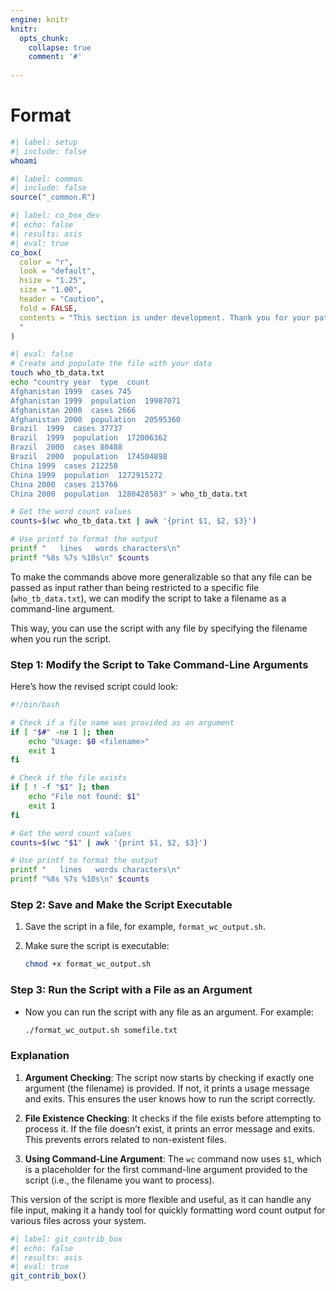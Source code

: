 ```yaml
---
engine: knitr
knitr:
  opts_chunk: 
    collapse: true
    comment: '#'
    
---
```


# Format {#sec-format-sh}

```bash
#| label: setup
#| include: false
whoami
```

```r
#| label: common
#| include: false
source("_common.R")
```

```r
#| label: co_box_dev
#| echo: false
#| results: asis
#| eval: true
co_box(
  color = "r",
  look = "default", 
  hsize = "1.25", 
  size = "1.00", 
  header = "Caution", 
  fold = FALSE,
  contents = "This section is under development. Thank you for your patience.
  "
)
```

```bash
#| eval: false
# Create and populate the file with your data
touch who_tb_data.txt
echo "country year  type  count
Afghanistan 1999  cases 745
Afghanistan 1999  population  19987071
Afghanistan 2000  cases 2666
Afghanistan 2000  population  20595360
Brazil  1999  cases 37737
Brazil  1999  population  172006362
Brazil  2000  cases 80488
Brazil  2000  population  174504898
China 1999  cases 212258
China 1999  population  1272915272
China 2000  cases 213766
China 2000  population  1280428583" > who_tb_data.txt

# Get the word count values
counts=$(wc who_tb_data.txt | awk '{print $1, $2, $3}')

# Use printf to format the output
printf "   lines   words characters\n"
printf "%8s %7s %10s\n" $counts
```

To make the commands above more generalizable so that any file can be passed as input rather than being restricted to a specific file (`who_tb_data.txt`), we can modify the script to take a filename as a command-line argument. 

This way, you can use the script with any file by specifying the filename when you run the script.

### Step 1: Modify the Script to Take Command-Line Arguments

Here's how the revised script could look:

```bash
#!/bin/bash

# Check if a file name was provided as an argument
if [ "$#" -ne 1 ]; then
    echo "Usage: $0 <filename>"
    exit 1
fi

# Check if the file exists
if [ ! -f "$1" ]; then
    echo "File not found: $1"
    exit 1
fi

# Get the word count values
counts=$(wc "$1" | awk '{print $1, $2, $3}')

# Use printf to format the output
printf "   lines   words characters\n"
printf "%8s %7s %10s\n" $counts
```

### Step 2: Save and Make the Script Executable

1. Save the script in a file, for example, `format_wc_output.sh`.
2. Make sure the script is executable:
   ```bash
   chmod +x format_wc_output.sh
   ```

### Step 3: Run the Script with a File as an Argument

- Now you can run the script with any file as an argument. For example:
  ```bash
  ./format_wc_output.sh somefile.txt
  ```

### Explanation 

1. **Argument Checking**: The script now starts by checking if exactly one argument (the filename) is provided. If not, it prints a usage message and exits. This ensures the user knows how to run the script correctly.
   
2. **File Existence Checking**: It checks if the file exists before attempting to process it. If the file doesn't exist, it prints an error message and exits. This prevents errors related to non-existent files.

3. **Using Command-Line Argument**: The `wc` command now uses `$1`, which is a placeholder for the first command-line argument provided to the script (i.e., the filename you want to process).

This version of the script is more flexible and useful, as it can handle any file input, making it a handy tool for quickly formatting word count output for various files across your system.


```r
#| label: git_contrib_box
#| echo: false
#| results: asis
#| eval: true
git_contrib_box()
```

